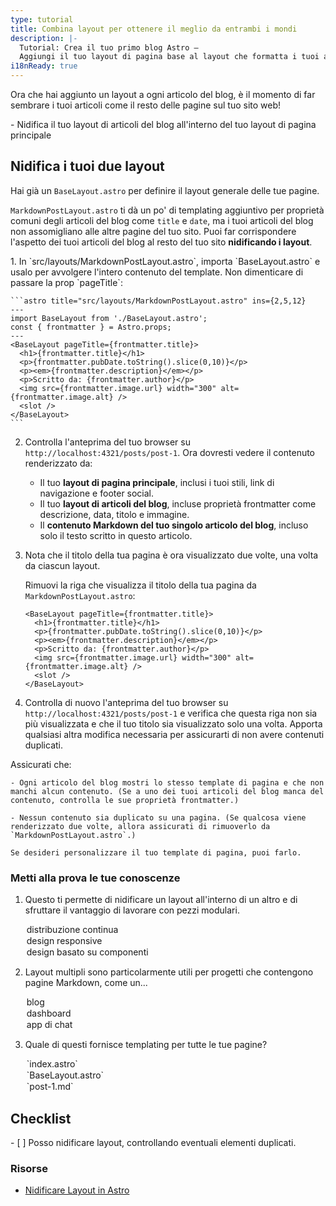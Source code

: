 ```yaml
---
type: tutorial
title: Combina layout per ottenere il meglio da entrambi i mondi
description: |-
  Tutorial: Crea il tuo primo blog Astro —
  Aggiungi il tuo layout di pagina base al layout che formatta i tuoi articoli del blog
i18nReady: true
---
```


Ora che hai aggiunto un layout a ogni articolo del blog, è il momento di far sembrare i tuoi articoli come il resto delle pagine sul tuo sito web!

<PreCheck>
  - Nidifica il tuo layout di articoli del blog all'interno del tuo layout di pagina principale
</PreCheck>

## Nidifica i tuoi due layout

Hai già un `BaseLayout.astro` per definire il layout generale delle tue pagine.

`MarkdownPostLayout.astro` ti dà un po' di templating aggiuntivo per proprietà comuni degli articoli del blog come `title` e `date`, ma i tuoi articoli del blog non assomigliano alle altre pagine del tuo sito. Puoi far corrispondere l'aspetto dei tuoi articoli del blog al resto del tuo sito **nidificando i layout**.

<Steps>
1. In `src/layouts/MarkdownPostLayout.astro`, importa `BaseLayout.astro` e usalo per avvolgere l'intero contenuto del template. Non dimenticare di passare la prop `pageTitle`:

    ```astro title="src/layouts/MarkdownPostLayout.astro" ins={2,5,12}
    ---
    import BaseLayout from './BaseLayout.astro';
    const { frontmatter } = Astro.props;
    ---
    <BaseLayout pageTitle={frontmatter.title}>
      <h1>{frontmatter.title}</h1>
      <p>{frontmatter.pubDate.toString().slice(0,10)}</p>
      <p><em>{frontmatter.description}</em></p>
      <p>Scritto da: {frontmatter.author}</p>
      <img src={frontmatter.image.url} width="300" alt={frontmatter.image.alt} />
      <slot />
    </BaseLayout>
    ```

2. Controlla l'anteprima del tuo browser su `http://localhost:4321/posts/post-1`. Ora dovresti vedere il contenuto renderizzato da:

    - Il tuo **layout di pagina principale**, inclusi i tuoi stili, link di navigazione e footer social.
    - Il tuo **layout di articoli del blog**, incluse proprietà frontmatter come descrizione, data, titolo e immagine.
    - Il **contenuto Markdown del tuo singolo articolo del blog**, incluso solo il testo scritto in questo articolo.

3. Nota che il titolo della tua pagina è ora visualizzato due volte, una volta da ciascun layout.

    Rimuovi la riga che visualizza il titolo della tua pagina da `MarkdownPostLayout.astro`:

    ```astro title="src/layouts/MarkdownPostLayout.astro" del={2}
    <BaseLayout pageTitle={frontmatter.title}>
      <h1>{frontmatter.title}</h1>
      <p>{frontmatter.pubDate.toString().slice(0,10)}</p>
      <p><em>{frontmatter.description}</em></p>
      <p>Scritto da: {frontmatter.author}</p>
      <img src={frontmatter.image.url} width="300" alt={frontmatter.image.alt} />
      <slot />
    </BaseLayout>
    ```

4. Controlla di nuovo l'anteprima del tuo browser su `http://localhost:4321/posts/post-1` e verifica che questa riga non sia più visualizzata e che il tuo titolo sia visualizzato solo una volta. Apporta qualsiasi altra modifica necessaria per assicurarti di non avere contenuti duplicati.
</Steps>


  Assicurati che:

    - Ogni articolo del blog mostri lo stesso template di pagina e che non manchi alcun contenuto. (Se a uno dei tuoi articoli del blog manca del contenuto, controlla le sue proprietà frontmatter.)

    - Nessun contenuto sia duplicato su una pagina. (Se qualcosa viene renderizzato due volte, allora assicurati di rimuoverlo da `MarkdownPostLayout.astro`.)

    Se desideri personalizzare il tuo template di pagina, puoi farlo.



<Box icon="question-mark">

### Metti alla prova le tue conoscenze

1. Questo ti permette di nidificare un layout all'interno di un altro e di sfruttare il vantaggio di lavorare con pezzi modulari.

    <MultipleChoice>
      <Option>
        distribuzione continua
      </Option>
      <Option>
        design responsive
      </Option>
      <Option isCorrect>
        design basato su componenti
      </Option>
    </MultipleChoice>

2. Layout multipli sono particolarmente utili per progetti che contengono pagine Markdown, come un...

    <MultipleChoice>
      <Option isCorrect>
        blog
      </Option>
      <Option>
        dashboard
      </Option>
      <Option>
        app di chat
      </Option>
    </MultipleChoice>

3. Quale di questi fornisce templating per tutte le tue pagine?

    <MultipleChoice>
      <Option>
        `index.astro`
      </Option>
      <Option isCorrect>
        `BaseLayout.astro`
      </Option>
      <Option>
        `post-1.md`
      </Option>
    </MultipleChoice>
</Box>

<Box icon="check-list">

## Checklist

<Checklist>
- [ ] Posso nidificare layout, controllando eventuali elementi duplicati.
</Checklist>
</Box>

### Risorse

- [Nidificare Layout in Astro](/it/basics/layouts/#nesting-layouts)
